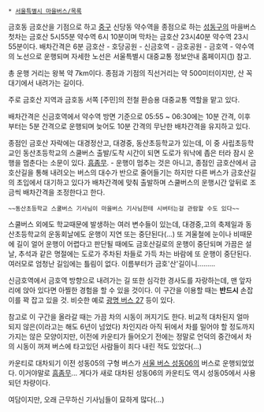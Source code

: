  * [[서울특별시 마을버스/목록]]

금호동 금호산을 기점으로 하고 [[중구(서울)|중구]] 신당동 약수역을 종점으로 하는 [[성동구]]의 마을버스
첫차는 금호산 5시55분 약수역 6시 10분이며 막차는 금호산 23시40분 약수역 23시 55분이다. 배차간격은 6분
금호산 - 호당공원 - 신금호역 - 금호공원 - 금호역 - 약수역의 노선으로 운행되며 자세한 노선은 서울특별시 대중교통 정보안내 홈페이지([http://topis.seoul.go.kr]) 참고.

총 운행 거리는 왕복 약 7km이다. 종점과 기점의 직선거리는 약 500미터이지만, 산 꼭대기에서 내려가는 길이다.

주로 금호산 지역과 금호동 서쪽 [주민]의 전철 환승용 대중교통 역할을 맡고 있다.

배차간격은 신금호역에서 약수역 방면 기준으로 05:55 ~ 06:30에는 10분 간격, 이후부터는 5분 간격으로 운행되며 늦어도 10분 간격의 무난한 배차간격을 유지하고 있다.

종점인 금호산 자락에는 대경정산고, 대경중, 동산초등학교가 있는데, 이 중 사립초등학교인 동산초등학교의 스쿨버스 출발/도착 시간이 되면 도로가 워낙에 좁은 터라 잠시 운행을 멈춘다는 소문이 있다. [[흠좀무]].
- 운행이 멈추는 것은 아니고, 종점인 금호산에서 금호산길을 통해 내려오는 버스의 대수가 반으로 줄어들기는 하지만 다른 버스가 금호산길의 초입에서 대기하고 있다가 배차간격에 맞춰 출발하며 스쿨버스의 운행시간 앞뒤로 조금씩 배차간격을 조정한다고 한다.
 ~~동산초등학교 스쿨버스 기사님이 마을버스 기사님한테 시버터는걸 관람할 수도 있다~~

스쿨버스 외에도 학교때문에 발생하는 여러 변수들이 있는데, 대경중,고의 축제일과 동산초등학교의 운동회날에도 운행이 지연 또는 중단된다(...)
또 겨울철에 눈이나 비때문에 길이 얼어 운행이 어렵다고 판단될 때에도 금호산길로의 운행이 중단되며 가끔은 설날, 추석과 같은 명절에는 도로가 주차된 차들로 가득 차는 바람에 또 운행이 중단된다. 여러모로 엄청난 길임에는 틀림이 없다. 이름부터가 금호'산'길이니.........

신금호역에서 금호역 방향으로 내려가는 길 또한 심각한 경사도를 자랑하는데, 맨 앞자리에 앉아 있다면 아찔한 경험을 할 수 있을 것이다. 이 구간을 이용할 때는 '''반드시''' 손잡이를 꽉 잡고 있을 것. 비슷한 예로 [[광명 버스 27]] 등이 있다.

참고로 이 구간을 올라갈 때는 가끔 차의 시동이 꺼지기도 한다. 비교적 대차된지 얼마 되지 않은(이라고는 해도 6년이 넘었다) 차인지라 아직 뒤에서 차를 밀어야 할 정도까지 가지는 않은 모양이지만, 이전에 카운티가 들어오기 전에는 정말로 언덕의 중간에서 차의 시동이 꺼져 버스에 타고있던 사람들이 죄다 내린 적도 있었다(...)

카운티로 대차되기 이전 성동05의 구형 버스가 [[서울 버스 성동06]]의 버스로 운행되었었다. 이거야말로 [[흠좀무]]... 게다가 새로 대차된 성동06의 카운티도 역시 성동05에서 사용되던 차량이다.

여담이지만, 오래 근무하신 기사님들이 묘하게 많다(...)
